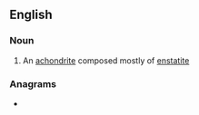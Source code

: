 ==English==

===Noun===
{{en-noun}}

# An [[achondrite]] composed mostly of [[enstatite]]

===Anagrams===
* {{anagrams|en|a=abeirtu|abiuret|biurate|rebutia}}